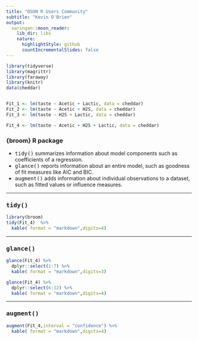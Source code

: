 ```yaml
---
title: "OSUN R Users Community"
subtitle: "Kevin O'Brien"
output:
  xaringan::moon_reader:
    lib_dir: libs
    nature:
      highlightStyle: github
      countIncrementalSlides: false
---
```


```r
library(tidyverse)
library(magrittr)
library(faraway)
library(knitr)
data(cheddar)


Fit_1 <- lm(taste ~ Acetic + Lactic, data = cheddar)
Fit_2 <- lm(taste ~ Acetic + H2S, data = cheddar)
Fit_3 <- lm(taste ~ H2S + Lactic, data = cheddar)

Fit_4 <- lm(taste ~ Acetic + H2S + Lactic, data = cheddar)
```



### {broom} R package


* <tt>tidy()</tt> summarizes information about model components such as coefficients of a regression. 
* <tt>glance()</tt> reports information about an entire model, such as goodness of fit measures like AIC and BIC. 
* <tt>augment()</tt> adds information about individual observations to a dataset, such as fitted values or influence measures.

---

### <tt>tidy()</tt>

```r
library(broom)
tidy(Fit_4)  %>%
  kable( format = "markdown",digits=4)
```


---

### <tt>glance()</tt>

```r
glance(Fit_4) %>%
  dplyr::select(1:7) %>%
  kable( format = "markdown",digits=3)
```


```r
glance(Fit_4) %>%
  dplyr::select(6:12) %>%
  kable( format = "markdown",digits=4)
```

---

### <tt>augment()</tt>

```r
augment(Fit_4,interval = "confidence") %>%
  kable( format = "markdown",digits=4)
```
